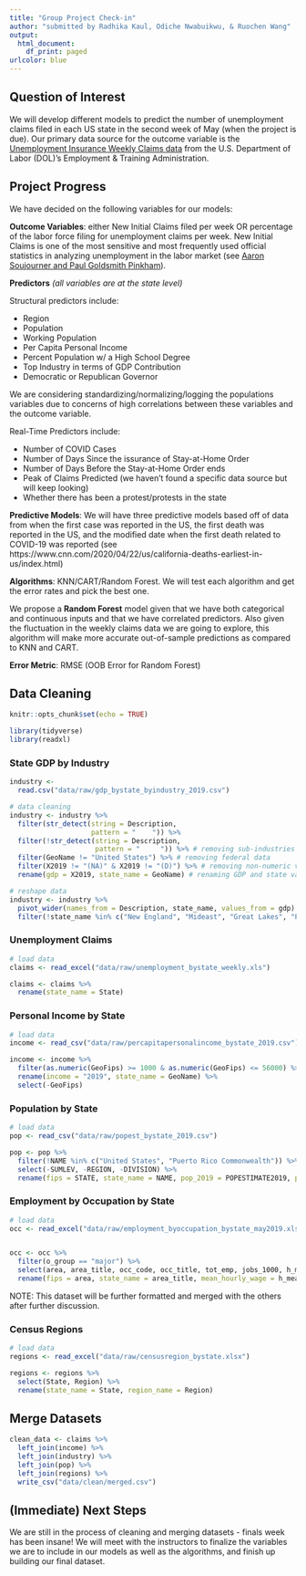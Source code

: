 ```yaml
---
title: "Group Project Check-in"
author: "submitted by Radhika Kaul, Odiche Nwabuikwu, & Ruochen Wang"
output:
  html_document:
    df_print: paged
urlcolor: blue
---
```


## Question of Interest

We will develop different models to predict the number of unemployment claims filed in each US state in the second week of May (when the project is due). Our primary data source for the outcome variable is the [Unemployment Insurance Weekly Claims data](https://oui.doleta.gov/unemploy/claims.asp) from the U.S. Department of Labor (DOL)'s Employment & Training Administration.

## Project Progress

We have decided on the following variables for our models:

**Outcome Variables**: either New Initial Claims filed per week OR percentage of the labor force filing for unemployment claims per week. New Initial Claims is one of the most sensitive and most frequently used official statistics in analyzing unemployment in the labor market (see [Aaron Soujourner and Paul Goldsmith Pinkham](https://paulgp.github.io/GoogleTrendsUINowcast/google_trends_UI.html)).

**Predictors** *(all variables are at the state level)*

Structural predictors include:

- Region
- Population
- Working Population
- Per Capita Personal Income
- Percent Population w/ a High School Degree
- Top Industry in terms of GDP Contribution
- Democratic or Republican Governor

We are considering standardizing/normalizing/logging the populations variables due to concerns of high correlations between these variables and the outcome variable.

Real-Time Predictors include:

- Number of COVID Cases
- Number of Days Since the issurance of Stay-at-Home Order
- Number of Days Before the Stay-at-Home Order ends
- Peak of Claims Predicted (we haven't found a specific data source but will keep looking)
- Whether there has been a protest/protests in the state

**Predictive Models**: We will have three predictive models based off of data from when the first case was reported in the US, the first death was reported in the US, and the modified date when the first death related to COVID-19 was reported (see https://www.cnn.com/2020/04/22/us/california-deaths-earliest-in-us/index.html)

**Algorithms**: KNN/CART/Random Forest. We will test each algorithm and get the error rates and pick the best one.

We propose a **Random Forest** model given that we have both categorical and continuous inputs and that we have correlated predictors. Also given the fluctuation in the weekly claims data we are going to explore, this algorithm will make more accurate out-of-sample predictions as compared to KNN and CART.

**Error Metric**: RMSE (OOB Error for Random Forest)


## Data Cleaning

```r

knitr::opts_chunk$set(echo = TRUE)
```

```r
library(tidyverse)
library(readxl)
```


### State GDP by Industry
```r

industry <-
  read.csv("data/raw/gdp_bystate_byindustry_2019.csv")

# data cleaning
industry <- industry %>%
  filter(str_detect(string = Description,
                    pattern = "    ")) %>% 
  filter(!str_detect(string = Description, 
                     pattern = "     ")) %>% # removing sub-industries
  filter(GeoName != "United States") %>% # removing federal data
  filter(X2019 != "(NA)" & X2019 != "(D)") %>% # removing non-numeric values from GDP
  rename(gdp = X2019, state_name = GeoName) # renaming GDP and state variables

# reshape data
industry <- industry %>% 
  pivot_wider(names_from = Description, state_name, values_from = gdp) %>%
  filter(!state_name %in% c("New England", "Mideast", "Great Lakes", "Plains", "Southeast", "Southwest", "Rocky Mountain", "Far West"))

```


### Unemployment Claims

```r

# load data
claims <- read_excel("data/raw/unemployment_bystate_weekly.xls")

claims <- claims %>%
  rename(state_name = State)

```


### Personal Income by State 

```r

# load data
income <- read_csv("data/raw/percapitapersonalincome_bystate_2019.csv")

income <- income %>%
  filter(as.numeric(GeoFips) >= 1000 & as.numeric(GeoFips) <= 56000) %>% # remove fed/regional data
  rename(income = "2019", state_name = GeoName) %>%
  select(-GeoFips)

```


### Population by State

```r

# load data
pop <- read_csv("data/raw/popest_bystate_2019.csv")

pop <- pop %>%
  filter(!NAME %in% c("United States", "Puerto Rico Commonwealth")) %>%
  select(-SUMLEV, -REGION, -DIVISION) %>%
  rename(fips = STATE, state_name = NAME, pop_2019 = POPESTIMATE2019, pop_over18 = POPEST18PLUS2019, pcnt_pop_over18 = PCNT_POPEST18PLUS)

```


### Employment by Occupation by State

```r

# load data
occ <- read_excel("data/raw/employment_byoccupation_bystate_may2019.xlsx")


occ <- occ %>%
  filter(o_group == "major") %>%
  select(area, area_title, occ_code, occ_title, tot_emp, jobs_1000, h_mean, h_median) %>%
  rename(fips = area, state_name = area_title, mean_hourly_wage = h_mean, med_hourly_wage = h_median )

```

NOTE: This dataset will be further formatted and merged with the others after further discussion.

### Census Regions
```r

# load data
regions <- read_excel("data/raw/censusregion_bystate.xlsx")

regions <- regions %>%
  select(State, Region) %>%
  rename(state_name = State, region_name = Region)
```



## Merge Datasets
```r

clean_data <- claims %>%
  left_join(income) %>%
  left_join(industry) %>%
  left_join(pop) %>%
  left_join(regions) %>%
  write_csv("data/clean/merged.csv")
```


## (Immediate) Next Steps

We are still in the process of cleaning and merging datasets - finals week has been insane! We will meet with the instructors to finalize the variables we are to include in our models as well as the algorithms, and finish up building our final dataset.
